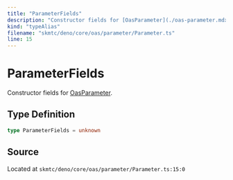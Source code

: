 ```yaml
---
title: "ParameterFields"
description: "Constructor fields for [OasParameter](./oas-parameter.mdx)."
kind: "typeAlias"
filename: "skmtc/deno/core/oas/parameter/Parameter.ts"
line: 15
---
```


# ParameterFields

Constructor fields for [OasParameter](./oas-parameter.mdx).

## Type Definition

```typescript
type ParameterFields = unknown
```

## Source

Located at `skmtc/deno/core/oas/parameter/Parameter.ts:15:0`
